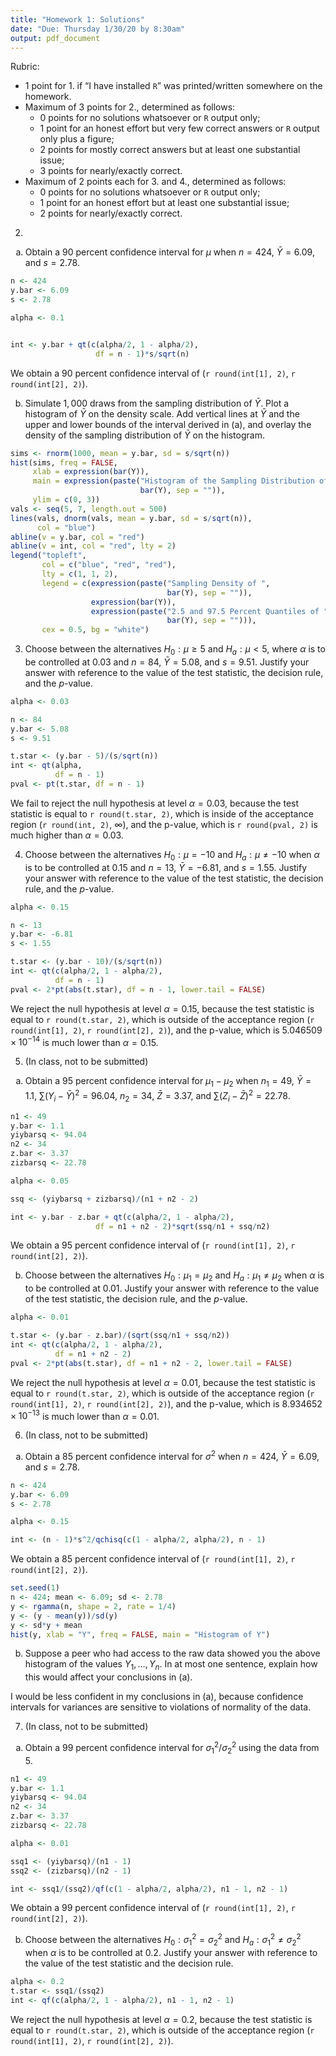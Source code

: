 ```yaml
---
title: "Homework 1: Solutions"
date: "Due: Thursday 1/30/20 by 8:30am"
output: pdf_document
---
```


\color{blue}

Rubric: 

* 1 point for 1. if "I have installed `R`" was printed/written somewhere on the homework.
* Maximum of 3 points for 2., determined as follows:
   - 0 points for no solutions whatsoever or `R` output only;
   - 1 point for an honest effort but very few correct answers or `R` output only plus a figure;
   - 2 points for mostly correct answers but at least one substantial issue;
   - 3 points for nearly/exactly correct.
* Maximum of 2 points each for 3. and 4., determined as follows:
   - 0 points for no solutions whatsoever or `R` output only;
   - 1 point for an honest effort but at least one substantial issue;
   - 2 points for nearly/exactly correct.
    
\color{black}

2.  

(a) Obtain a 90 percent confidence interval for $\mu$ when $n = 424$, $\bar{Y} = 6.09$, and $s = 2.78$. 

\color{blue}
```r
n <- 424
y.bar <- 6.09
s <- 2.78

alpha <- 0.1


int <- y.bar + qt(c(alpha/2, 1 - alpha/2), 
                   df = n - 1)*s/sqrt(n)
```
We obtain a 90 percent confidence interval of (`r round(int[1], 2)`, `r round(int[2], 2)`).
\color{black}

(b) Simulate $1,000$ draws from the sampling distribution of $\bar{Y}$. Plot a histogram of $\bar{Y}$ on the density scale. Add vertical lines at $\bar{Y}$ and the upper and lower bounds of the interval derived in (a), and overlay the density of the sampling distribution of $\bar{Y}$ on the histogram.

\color{blue}
```r
sims <- rnorm(1000, mean = y.bar, sd = s/sqrt(n))
hist(sims, freq = FALSE,
     xlab = expression(bar(Y)),
     main = expression(paste("Histogram of the Sampling Distribution of ", 
                             bar(Y), sep = "")),
     ylim = c(0, 3))
vals <- seq(5, 7, length.out = 500)
lines(vals, dnorm(vals, mean = y.bar, sd = s/sqrt(n)),
      col = "blue")
abline(v = y.bar, col = "red")
abline(v = int, col = "red", lty = 2)
legend("topleft",
       col = c("blue", "red", "red"),
       lty = c(1, 1, 2),
       legend = c(expression(paste("Sampling Density of ", 
                                   bar(Y), sep = "")), 
                  expression(bar(Y)), 
                  expression(paste("2.5 and 97.5 Percent Quantiles of ", 
                                   bar(Y), sep = ""))),
       cex = 0.5, bg = "white")
```
\color{black}

3. Choose between the alternatives $H_0: \mu \geq 5$ and $H_a:\mu < 5$, where $\alpha$ is to be controlled at $0.03$ and $n = 84$, $\bar{Y} = 5.08$, and $s = 9.51$. Justify your answer with reference to the value of the test statistic, the decision rule, and the $p$-value.

\color{blue}
```r
alpha <- 0.03

n <- 84
y.bar <- 5.08
s <- 9.51

t.star <- (y.bar - 5)/(s/sqrt(n))
int <- qt(alpha, 
          df = n - 1)
pval <- pt(t.star, df = n - 1)
```

We fail to reject the null hypothesis at level $\alpha = 0.03$, because the test statistic is equal to `r round(t.star, 2)`, which is inside of the acceptance region (`r round(int, 2)`, $\infty$), and the p-value, which is `r round(pval, 2)` is much higher than $\alpha = 0.03$.

\color{black}


4. Choose between the alternatives $H_0: \mu = -10$ and $H_a: \mu \neq -10$ when $\alpha$ is to be controlled at $0.15$ and $n = 13$, $\bar{Y} = -6.81$, and $s = 1.55$. Justify your answer with reference to the value of the test statistic, the decision rule, and the $p$-value.

\color{blue}
```r
alpha <- 0.15

n <- 13
y.bar <- -6.81
s <- 1.55

t.star <- (y.bar - 10)/(s/sqrt(n))
int <- qt(c(alpha/2, 1 - alpha/2), 
          df = n - 1)
pval <- 2*pt(abs(t.star), df = n - 1, lower.tail = FALSE)
```

We reject the null hypothesis at level $\alpha = 0.15$, because the test statistic is equal to `r round(t.star, 2)`, which is outside of the acceptance region (`r round(int[1], 2)`, `r round(int[2], 2)`), and the p-value, which is $5.046509\times10^{-14}$ is much lower than $\alpha = 0.15$.

\color{black}

5. (In class, not to be submitted) 
(a) Obtain a 95 percent confidence interval for $\mu_1 - \mu_2$ when $n_1 = 49$, $\bar{Y} = 1.1$, $\sum \left(Y_i - \bar{Y}\right)^2 = 96.04$, $n_2 = 34$, $\bar{Z} = 3.37$, and $\sum \left(Z_i - \bar{Z}\right)^2 = 22.78$. 

\color{blue}
```r
n1 <- 49
y.bar <- 1.1
yiybarsq <- 94.04
n2 <- 34
z.bar <- 3.37
zizbarsq <- 22.78

alpha <- 0.05

ssq <- (yiybarsq + zizbarsq)/(n1 + n2 - 2)

int <- y.bar - z.bar + qt(c(alpha/2, 1 - alpha/2), 
                   df = n1 + n2 - 2)*sqrt(ssq/n1 + ssq/n2)
```
We obtain a 95 percent confidence interval of (`r round(int[1], 2)`, `r round(int[2], 2)`).
\color{black}

(b) Choose between the alternatives $H_0: \mu_1 = \mu_2$ and $H_a: \mu_1 \neq \mu_2$ when $\alpha$ is to be controlled at $0.01$. Justify your answer with reference to the value of the test statistic, the decision rule, and the $p$-value.

\color{blue}
```r
alpha <- 0.01

t.star <- (y.bar - z.bar)/(sqrt(ssq/n1 + ssq/n2))
int <- qt(c(alpha/2, 1 - alpha/2), 
          df = n1 + n2 - 2)
pval <- 2*pt(abs(t.star), df = n1 + n2 - 2, lower.tail = FALSE)
```

We reject the null hypothesis at level $\alpha = 0.01$, because the test statistic is equal to `r round(t.star, 2)`, which is outside of the acceptance region (`r round(int[1], 2)`, `r round(int[2], 2)`), and the p-value, which is $8.934652\times10^{-13}$ is much lower than $\alpha = 0.01$.
\color{black}


6. (In class, not to be submitted) 
(a) Obtain a 85 percent confidence interval for $\sigma^2$ when $n = 424$, $\bar{Y} = 6.09$, and $s = 2.78$. 
\color{blue}
```r
n <- 424
y.bar <- 6.09
s <- 2.78

alpha <- 0.15

int <- (n - 1)*s^2/qchisq(c(1 - alpha/2, alpha/2), n - 1)
```
We obtain a 85 percent confidence interval of (`r round(int[1], 2)`, `r round(int[2], 2)`).
\color{black}

```r
set.seed(1)
n <- 424; mean <- 6.09; sd <- 2.78
y <- rgamma(n, shape = 2, rate = 1/4)
y <- (y - mean(y))/sd(y)
y <- sd*y + mean
hist(y, xlab = "Y", freq = FALSE, main = "Histogram of Y")
```
(b) Suppose a peer who had access to the raw data showed you the above histogram of the values $Y_1, \dots, Y_n$. In at most one sentence, explain how this would affect your conclusions in (a).

\color{blue}
I would be less confident in my conclusions in (a), because confidence intervals for variances are sensitive to violations of normality of the data.
\color{black}

7. (In class, not to be submitted)  
(a) Obtain a 99 percent confidence interval for $\sigma_1^2/\sigma^2_2$ using the data from 5. 

\color{blue}
```r
n1 <- 49
y.bar <- 1.1
yiybarsq <- 94.04
n2 <- 34
z.bar <- 3.37
zizbarsq <- 22.78

alpha <- 0.01

ssq1 <- (yiybarsq)/(n1 - 1)
ssq2 <- (zizbarsq)/(n2 - 1)

int <- ssq1/(ssq2)/qf(c(1 - alpha/2, alpha/2), n1 - 1, n2 - 1)
```

We obtain a 99 percent confidence interval of (`r round(int[1], 2)`, `r round(int[2], 2)`).

\color{black}

(b) Choose between the alternatives $H_0: \sigma^2_1 = \sigma^2_2$ and $H_a: \sigma^2_1 \neq \sigma^2_2$ when $\alpha$ is to be controlled at $0.2$. Justify your answer with reference to the value of the test statistic and the decision rule.

\color{blue}
```r
alpha <- 0.2
t.star <- ssq1/(ssq2)
int <- qf(c(alpha/2, 1 - alpha/2), n1 - 1, n2 - 1)
```

We reject the null hypothesis at level $\alpha = 0.2$, because the test statistic is equal to `r round(t.star, 2)`, which is outside of the acceptance region (`r round(int[1], 2)`, `r round(int[2], 2)`).

\color{black}
